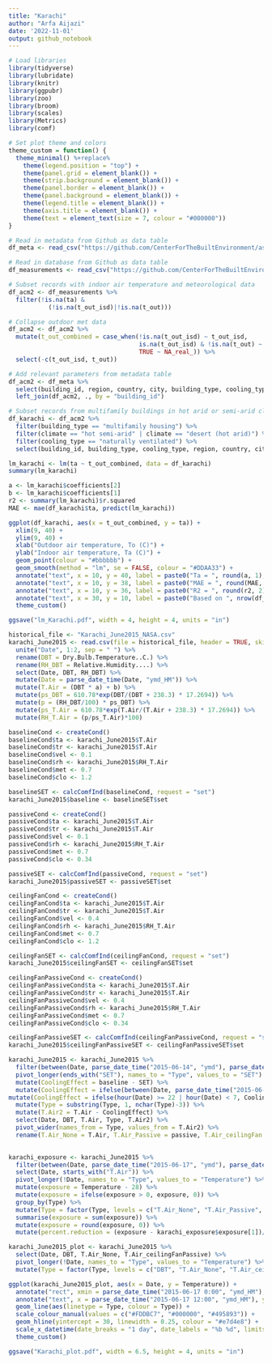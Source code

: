 ```yaml
---
title: "Karachi"
author: "Arfa Aijazi"
date: '2022-11-01'
output: github_notebook
---
```


```r
# Load libraries
library(tidyverse)
library(lubridate)
library(knitr)
library(ggpubr)
library(zoo)
library(broom)
library(scales)
library(Metrics)
library(comf)
```

```r
# Set plot theme and colors
theme_custom = function() {
  theme_minimal() %+replace%
    theme(legend.position = "top") +
    theme(panel.grid = element_blank()) +
    theme(strip.background = element_blank()) +
    theme(panel.border = element_blank()) +
    theme(panel.background = element_blank()) +
    theme(legend.title = element_blank()) +
    theme(axis.title = element_blank()) +
    theme(text = element_text(size = 7, colour = "#000000"))
}
```

```r
# Read in metadata from Github as data table
df_meta <- read_csv("https://github.com/CenterForTheBuiltEnvironment/ashrae-db-II/raw/master/v2.1.0/db_metadata.csv")

# Read in database from Github as data table
df_measurements <- read_csv("https://github.com/CenterForTheBuiltEnvironment/ashrae-db-II/raw/master/v2.1.0/db_measurements_v2.1.0.csv.gz")
```
```r
# Subset records with indoor air temperature and meteorological data
df_acm2 <- df_measurements %>%
  filter(!is.na(ta) & 
           (!is.na(t_out_isd)|!is.na(t_out)))

# Collapse outdoor met data
df_acm2 <- df_acm2 %>%
  mutate(t_out_combined = case_when(!is.na(t_out_isd) ~ t_out_isd,
                                    is.na(t_out_isd) & !is.na(t_out) ~ t_out,
                                    TRUE ~ NA_real_)) %>%
  select(-c(t_out_isd, t_out))

# Add relevant parameters from metadata table
df_acm2 <- df_meta %>%
  select(building_id, region, country, city, building_type, cooling_type, records, climate) %>%
  left_join(df_acm2, ., by = "building_id")

# Subset records from multifamily buildings in hot arid or semi-arid climate
df_karachi <- df_acm2 %>%
  filter(building_type == "multifamily housing") %>%
  filter(climate == "hot semi-arid" | climate == "desert (hot arid)") %>%
  filter(cooling_type == "naturally ventilated") %>%
  select(building_id, building_type, cooling_type, region, country, city, climate, timestamp, season, ta, top, rh, t_out_combined)
```

```r
lm_karachi <- lm(ta ~ t_out_combined, data = df_karachi)
summary(lm_karachi)

a <- lm_karachi$coefficients[2]
b <- lm_karachi$coefficients[1]
r2 <- summary(lm_karachi)$r.squared
MAE <- mae(df_karachi$ta, predict(lm_karachi))
```


```r
ggplot(df_karachi, aes(x = t_out_combined, y = ta)) + 
  xlim(9, 40) +
  ylim(9, 40) +
  xlab("Outdoor air temperature, To (C)") +
  ylab("Indoor air temperature, Ta (C)") +
  geom_point(colour = "#bbbbbb") +
  geom_smooth(method = "lm", se = FALSE, colour = "#DDAA33") +
  annotate("text", x = 10, y = 40, label = paste0("Ta = ", round(a, 1)," x To + ", round(b, 1)), colour = "#4d4d4d") +
  annotate("text", x = 10, y = 38, label = paste0("MAE = ", round(MAE, 1), "C"), colour = "#4d4d4d") +
  annotate("text", x = 10, y = 36, label = paste0("R2 = ", round(r2, 2)), colour = "#4d4d4d") +
  annotate("text", x = 30, y = 10, label = paste0("Based on ", nrow(df_karachi), " observations of naturally ventilated multifamily housing in hot semi-arid climate"), colour = "#4d4d4d") +
  theme_custom()

ggsave("lm_Karachi.pdf", width = 4, height = 4, units = "in")
```

```r
historical_file <- "Karachi_June2015_NASA.csv"
karachi_June2015 <- read.csv(file = historical_file, header = TRUE, skip = 14) %>%
  unite("Date", 1:2, sep = " ") %>%
  rename(DBT = Dry.Bulb.Temperature..C.) %>%
  rename(RH_DBT = Relative.Humidity....) %>%
  select(Date, DBT, RH_DBT) %>%
  mutate(Date = parse_date_time(Date, "ymd_HM")) %>%
  mutate(T.Air = (DBT * a) + b) %>%
  mutate(ps_DBT = 610.78*exp(DBT/(DBT + 238.3) * 17.2694)) %>%
  mutate(p = (RH_DBT/100) * ps_DBT) %>%
  mutate(ps_T.Air = 610.78*exp(T.Air/(T.Air + 238.3) * 17.2694)) %>%
  mutate(RH_T.Air = (p/ps_T.Air)*100) 

```
```r
baselineCond <- createCond()
baselineCond$ta <- karachi_June2015$T.Air
baselineCond$tr <- karachi_June2015$T.Air
baselineCond$vel <- 0.1
baselineCond$rh <- karachi_June2015$RH_T.Air
baselineCond$met <- 0.7
baselineCond$clo <- 1.2

baselineSET <- calcComfInd(baselineCond, request = "set") 
karachi_June2015$baseline <- baselineSET$set
```

```r
passiveCond <- createCond()
passiveCond$ta <- karachi_June2015$T.Air
passiveCond$tr <- karachi_June2015$T.Air
passiveCond$vel <- 0.1
passiveCond$rh <- karachi_June2015$RH_T.Air
passiveCond$met <- 0.7
passiveCond$clo <- 0.34

passiveSET <- calcComfInd(passiveCond, request = "set") 
karachi_June2015$passiveSET <- passiveSET$set
```

```r
ceilingFanCond <- createCond()
ceilingFanCond$ta <- karachi_June2015$T.Air
ceilingFanCond$tr <- karachi_June2015$T.Air
ceilingFanCond$vel <- 0.4
ceilingFanCond$rh <- karachi_June2015$RH_T.Air
ceilingFanCond$met <- 0.7
ceilingFanCond$clo <- 1.2

ceilingFanSET <- calcComfInd(ceilingFanCond, request = "set") 
karachi_June2015$ceilingFanSET <- ceilingFanSET$set
```

```r
ceilingFanPassiveCond <- createCond()
ceilingFanPassiveCond$ta <- karachi_June2015$T.Air
ceilingFanPassiveCond$tr <- karachi_June2015$T.Air
ceilingFanPassiveCond$vel <- 0.4
ceilingFanPassiveCond$rh <- karachi_June2015$RH_T.Air
ceilingFanPassiveCond$met <- 0.7
ceilingFanPassiveCond$clo <- 0.34

ceilingFanPassiveSET <- calcComfInd(ceilingFanPassiveCond, request = "set") 
karachi_June2015$ceilingFanPassiveSET <- ceilingFanPassiveSET$set
```

```r
karachi_June2015 <- karachi_June2015 %>%
  filter(between(Date, parse_date_time("2015-06-14", "ymd"), parse_date_time("2015-06-27", "ymd"))) %>%
  pivot_longer(ends_with("SET"), names_to = "Type", values_to = "SET") %>%
  mutate(CoolingEffect = baseline - SET) %>%
  mutate(CoolingEffect = ifelse(between(Date, parse_date_time("2015-06-17", "ymd"), parse_date_time("2015-06-24", "ymd")), CoolingEffect, 0)) %>%
mutate(CoolingEffect = ifelse(hour(Date) >= 22 | hour(Date) < 7, CoolingEffect, 0))%>%
  mutate(Type = substring(Type, 1, nchar(Type)-3)) %>%
  mutate(T.Air2 = T.Air - CoolingEffect) %>%
  select(Date, DBT, T.Air, Type, T.Air2) %>%
  pivot_wider(names_from = Type, values_from = T.Air2) %>%
  rename(T.Air_None = T.Air, T.Air_Passive = passive, T.Air_ceilingFan = ceilingFan, T.Air_ceilingFanPassive = ceilingFanPassive)
  
```

```r
karachi_exposure <- karachi_June2015 %>%
  filter(between(Date, parse_date_time("2015-06-17", "ymd"), parse_date_time("2015-06-24", "ymd"))) %>%
  select(Date, starts_with("T.Air")) %>%
  pivot_longer(!Date, names_to = "Type", values_to = "Temperature") %>%
  mutate(exposure = Temperature - 28) %>%
  mutate(exposure = ifelse(exposure > 0, exposure, 0)) %>%
  group_by(Type) %>%
  mutate(Type = factor(Type, levels = c("T.Air_None", "T.Air_Passive", "T.Air_ceilingFan", "T.Air_ceilingFanPassive"))) %>%
  summarise(exposure = sum(exposure)) %>%
  mutate(exposure = round(exposure, 0)) %>%
  mutate(percent.reduction = (exposure - karachi_exposure$exposure[1])/karachi_exposure$exposure[1]*100) 
```



```r
karachi_June2015_plot <- karachi_June2015 %>% 
  select(Date, DBT, T.Air_None, T.Air_ceilingFanPassive) %>%
  pivot_longer(!Date, names_to = "Type", values_to = "Temperature") %>%
  mutate(Type = factor(Type, levels = c("DBT", "T.Air_None", "T.Air_ceilingFanPassive")))

ggplot(karachi_June2015_plot, aes(x = Date, y = Temperature)) + 
  annotate("rect", xmin = parse_date_time("2015-06-17 0:00", "ymd_HM"), xmax = parse_date_time("2015-06-24 0:00", "ymd_HM"), ymin = -Inf, ymax = Inf, alpha = 0.2, fill = "#bbbbbb") +
  annotate("text", x = parse_date_time("2015-06-17 12:00", "ymd_HM"), y = Inf, label = "Heat Wave") +
  geom_line(aes(linetype = Type, colour = Type)) +
  scale_colour_manual(values = c("#FDDBC7", "#000000", "#495893")) +
  geom_hline(yintercept = 30, linewidth = 0.25, colour = "#e7d4e8") +
  scale_x_datetime(date_breaks = "1 day", date_labels = "%b %d", limits = c(parse_date_time("2015-06-14", "ymd"), parse_date_time("2015-06-27", "ymd"))) +
  theme_custom()

ggsave("Karachi_plot.pdf", width = 6.5, height = 4, units = "in")
```